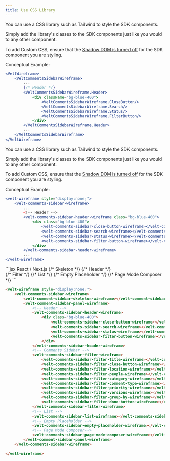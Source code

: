 ```yaml
---
title: Use CSS Library
---
```


<Tabs>

<Tab title="React / Next.js">
You can use a CSS library such as Tailwind to style the SDK components.

Simply add the library's classes to the SDK components just like you would to any other component.

<Warning>To add Custom CSS, ensure that the [Shadow DOM is turned off](./remove-shadow-dom) for the SDK component you are styling.</Warning>


Conceptual Example:
```jsx
<VeltWireframe>
    <VeltCommentsSidebarWireframe>
        ...
        {/* Header */}
        <VeltCommentsSidebarWireframe.Header>
            <div className="bg-blue-400">
                <VeltCommentsSidebarWireframe.CloseButton/>
                <VeltCommentsSidebarWireframe.Search/>
                <VeltCommentsSidebarWireframe.Status/>
                <VeltCommentsSidebarWireframe.FilterButton/>
            </div>
        </VeltCommentsSidebarWireframe.Header>
        ...
    </VeltCommentsSidebarWireframe>
</VeltWireframe>
```

</Tab>

<Tab title="HTML">
You can use a CSS library such as Tailwind to style the SDK components.

Simply add the library's classes to the SDK components just like you would to any other component.

<Warning>To add Custom CSS, ensure that the [Shadow DOM is turned off](./remove-shadow-dom) for the SDK component you are styling.</Warning>


Conceptual Example:
```jsx
<velt-wireframe style="display:none;">
    <velt-comments-sidebar-wireframe>
        ...
        <!-- Header -->
        <velt-comments-sidebar-header-wireframe class="bg-blue-400">
            <div class="bg-blue-400">
                <velt-comments-sidebar-close-button-wireframe></velt-comments-sidebar-close-button-wireframe>
                <velt-comments-sidebar-search-wireframe></velt-comments-sidebar-search-wireframe>
                <velt-comments-sidebar-status-wireframe></velt-comments-sidebar-status-wireframe>
                <velt-comments-sidebar-filter-button-wireframe></velt-comments-sidebar-filter-button-wireframe>
            </div>
        </velt-comments-sidebar-header-wireframe>
        ...
</velt-wireframe>
```

</Tab>

</Tabs>




<RequestExample>
```jsx React / Next.js
<VeltWireframe>
    <VeltCommentsSidebarWireframe>
        {/* Skeleton */}
        <VeltCommentsSidebarWireframe.Skeleton />
        <VeltCommentsSidebarWireframe.Panel>
            {/* Header */}
            <VeltCommentsSidebarWireframe.Header>
                <div className="bg-blue-400">
                    <VeltCommentsSidebarWireframe.CloseButton/>
                    <VeltCommentsSidebarWireframe.Search/>
                    <VeltCommentsSidebarWireframe.Status/>
                    <VeltCommentsSidebarWireframe.FilterButton/>
                </div>
            </VeltCommentsSidebarWireframe.Header>
            {/* Filter */}
            <VeltCommentsSidebarWireframe.Filter>
                <VeltCommentsSidebarWireframe.Filter.Title/>
                <VeltCommentsSidebarWireframe.Filter.CloseButton/>
                <VeltCommentsSidebarWireframe.Filter.Location/>
                <VeltCommentsSidebarWireframe.Filter.People/>
                <VeltCommentsSidebarWireframe.Filter.Category/>
                <VeltCommentsSidebarWireframe.Filter.Priority/>
                <VeltCommentsSidebarWireframe.Filter.CommentType/>
                <VeltCommentsSidebarWireframe.Filter.Versions/>
                <VeltCommentsSidebarWireframe.Filter.GroupBy/>
                <VeltCommentsSidebarWireframe.Filter.DoneButton/>
            </VeltCommentsSidebarWireframe.Filter>
            {/* List */}
            <VeltCommentsSidebarWireframe.List/>
            {/* Empty Placeholder */}
            <VeltCommentsSidebarWireframe.EmptyPlaceholder/>
            {/* Page Mode Composer */}
            <VeltCommentsSidebarWireframe.PageModeComposer/>
        <VeltCommentsSidebarWireframe.Panel/>
    </VeltCommentsSidebarWireframe>
</VeltWireframe>
```


```HTML HTML
<velt-wireframe style="display:none;">
    <velt-comments-sidebar-wireframe>
        <velt-comment-sidebar-skeleton-wireframe></velt-comment-sidebar-skeleton-wireframe>
        <velt-comment-sidebar-panel-wireframe>
            <!-- Header -->
            <velt-comments-sidebar-header-wireframe>
                <div class="bg-blue-400">
                    <velt-comments-sidebar-close-button-wireframe></velt-comments-sidebar-close-button-wireframe>
                    <velt-comments-sidebar-search-wireframe></velt-comments-sidebar-search-wireframe>
                    <velt-comments-sidebar-status-wireframe></velt-comments-sidebar-status-wireframe>
                    <velt-comments-sidebar-filter-button-wireframe></velt-comments-sidebar-filter-button-wireframe>
                </div>
            </velt-comments-sidebar-header-wireframe>
            <!-- Comments Sidebar -->
            <velt-comments-sidebar-filter-wireframe>
                <velt-comments-sidebar-filter-title-wireframe></velt-comments-sidebar-filter-title-wireframe>
                <velt-comments-sidebar-filter-close-button-wireframe></velt-comments-sidebar-filter-close-button-wireframe>
                <velt-comments-sidebar-filter-location-wireframe></velt-comments-sidebar-filter-location-wireframe>
                <velt-comments-sidebar-filter-people-wireframe></velt-comments-sidebar-filter-people-wireframe>
                <velt-comments-sidebar-filter-category-wireframe></velt-comments-sidebar-filter-category-wireframe>
                <velt-comments-sidebar-filter-comment-type-wireframe></velt-comments-sidebar-filter-comment-type-wireframe>
                <velt-comments-sidebar-filter-priority-wireframe></velt-comments-sidebar-filter-priority-wireframe>
                <velt-comments-sidebar-filter-versions-wireframe></velt-comments-sidebar-filter-versions-wireframe>
                <velt-comments-sidebar-filter-group-by-wireframe></velt-comments-sidebar-filter-group-by-wireframe>
                <velt-comments-sidebar-filter-done-button-wireframe></velt-comments-sidebar-filter-done-button-wireframe>
            </velt-comments-sidebar-filter-wireframe>
            <!-- List -->
            <velt-comments-sidebar-list-wireframe></velt-comments-sidebar-list-wireframe>
            <!-- Empty Placeholder -->
            <velt-comments-sidebar-empty-placeholder-wireframe></velt-comments-sidebar-empty-placeholder-wireframe>
            <!-- Page Mode Composer-->
            <velt-comments-sidebar-page-mode-composer-wireframe></velt-comments-sidebar-page-mode-composer-wireframe>
        </velt-comment-sidebar-panel-wireframe>
    </velt-comments-sidebar-wireframe>
    
</velt-wireframe>
```
</RequestExample>
